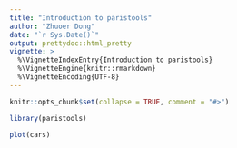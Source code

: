 ```yaml
---
title: "Introduction to paristools"
author: "Zhuoer Dong"
date: "`r Sys.Date()`"
output: prettydoc::html_pretty
vignette: >
  %\VignetteIndexEntry{Introduction to paristools}
  %\VignetteEngine{knitr::rmarkdown}
  %\VignetteEncoding{UTF-8}
---
```


```r
knitr::opts_chunk$set(collapse = TRUE, comment = "#>")
```

```r
library(paristools)
```

```r
plot(cars)
```